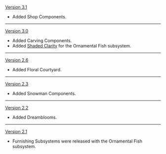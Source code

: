 {{Change History/Header}}
[[Version 3.1]]
* Added Shop Components.
----
[[Version 3.0]]
* Added Carving Components.
* Added [[Shaded Clarity]] for the Ornamental Fish subsystem.
----
[[Version 2.6]]
* Added Floral Courtyard.
----
[[Version 2.3]]
* Added Snowman Components.
----
[[Version 2.2]]
* Added Dreamblooms.
----
[[Version 2.1]]
* Furnishing Subsystems were released with the Ornamental Fish subsystem.